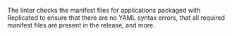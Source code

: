 The linter checks the manifest files for applications packaged with Replicated to ensure that there are no YAML syntax errors, that all required manifest files are present in the release, and more.
